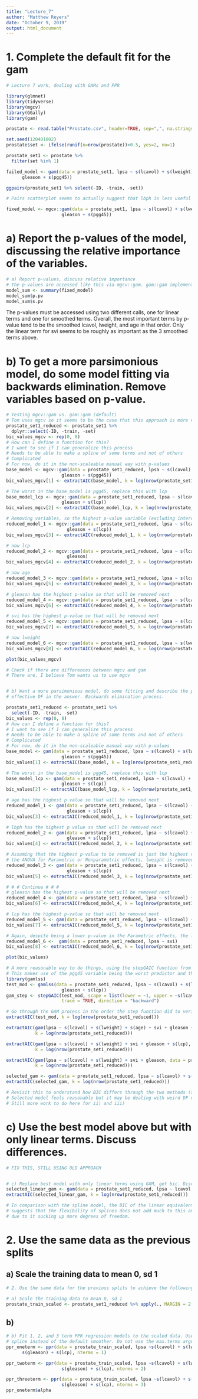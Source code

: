 ```yaml
---
title: "Lecture_7"
author: "Matthew Reyers"
date: "October 9, 2019"
output: html_document
---
```


# 1. Complete the default fit for the gam

```r
# Lecture 7 work, dealing with GAMs and PPR

library(glmnet)
library(tidyverse)
library(mgcv)
library(GGally)
library(gam)

prostate <- read.table("Prostate.csv", header=TRUE, sep=",", na.strings=" ")

set.seed(120401002)
prostate$set <- ifelse(runif(n=nrow(prostate))>0.5, yes=2, no=1)

prostate_set1 <- prostate %>%
  filter(set %in% 1)

failed_model <- gam(data = prostate_set1, lpsa ~ s(lcavol) + s(lweight) + s(age) + s(lbph) + svi + s(lcp) +
      gleason + s(pgg45))

ggpairs(prostate_set1 %>% select(-ID, -train, -set))

# Pairs scatterplot seems to actually suggest that lbph is less useful than lcp, but I will remove lcp for now

fixed_model <- mgcv::gam(data = prostate_set1, lpsa ~ s(lcavol) + s(lweight) + s(age) + s(lbph) + svi +
                     gleason + s(pgg45))


```

# a) Report the p-values of the model, discussing the relative importance of the variables.

```r

# a) Report p-values, discuss relative importance
# The p-values are accessed like this via mgcv::gam. gam::gam implementations do this differently
model_sum <- summary(fixed_model)
model_sum$p.pv
model_sum$s.pv

```

The p-values must be accessed using two different calls, one for linear terms and one for smoothed terms. Overall, the most important terms by p-value tend to be the smoothed lcavol, lweight, and age in that order. Only the linear term for svi seems to be roughly as important as the 3 smoothed terms above.

# b) To get a more parsimonious model, do some model fitting via backwards elimination. Remove variables based on p-value.
```r
# Testing mgcv::gam vs. gam::gam (default)
# Tom uses mgcv so it seems to be the case that this approach is more valid
prostate_set1_reduced <- prostate_set1 %>%
  dplyr::select(-ID, -train, -set)
bic_values_mgcv <- rep(0, 8)
# How can I define a function for this?
# I want to see if I can generalize this process
# Needs to be able to make a spline of some terms and not of others
# Complicated
# For now, do it in the non-scaleable manual way with p-values
base_model <- mgcv::gam(data = prostate_set1_reduced, lpsa ~ s(lcavol) + s(lweight) + s(age) + s(lbph) + svi +
                     gleason + s(pgg45))
bic_values_mgcv[1] <- extractAIC(base_model, k = log(nrow(prostate_set1_reduced)))[2]

# The worst in the base_model is pgg45, replace this with lcp
base_model_lcp <- mgcv::gam(data = prostate_set1_reduced, lpsa ~ s(lcavol) + s(lweight) + s(age) + s(lbph) + svi +
                     gleason + s(lcp))
bic_values_mgcv[2] <- extractAIC(base_model_lcp, k = log(nrow(prostate_set1_reduced)))[2]

# Removing variables, so the highest p-value variable (excluding intercept) is lbph
reduced_model_1 <- mgcv::gam(data = prostate_set1_reduced, lpsa ~ s(lcavol) + s(lweight) + s(age) + svi + 
                       gleason + s(lcp))
bic_values_mgcv[3] <- extractAIC(reduced_model_1, k = log(nrow(prostate_set1_reduced)))[2]

# now lcp
reduced_model_2 <- mgcv::gam(data = prostate_set1_reduced, lpsa ~ s(lcavol) + s(lweight) + s(age) + svi + 
                       gleason)
bic_values_mgcv[4] <- extractAIC(reduced_model_2, k = log(nrow(prostate_set1_reduced)))[2]

# now age
reduced_model_3 <- mgcv::gam(data = prostate_set1_reduced, lpsa ~ s(lcavol) + s(lweight) + svi + gleason)
bic_values_mgcv[5] <- extractAIC(reduced_model_3, k = log(nrow(prostate_set1_reduced)))[2]

# gleason has the highest p-value so that will be removed next
reduced_model_4 <- mgcv::gam(data = prostate_set1_reduced, lpsa ~ s(lcavol) + svi + s(lweight))
bic_values_mgcv[6] <- extractAIC(reduced_model_4, k = log(nrow(prostate_set1_reduced)))[2]

# svi has the highest p-value so that will be removed next
reduced_model_5 <- mgcv::gam(data = prostate_set1_reduced, lpsa ~ s(lcavol) + s(lweight))
bic_values_mgcv[7] <- extractAIC(reduced_model_5, k = log(nrow(prostate_set1_reduced)))[2]

# now lweight
reduced_model_6 <- mgcv::gam(data = prostate_set1_reduced, lpsa ~ s(lweight))
bic_values_mgcv[8] <- extractAIC(reduced_model_6, k = log(nrow(prostate_set1_reduced)))[2]

plot(bic_values_mgcv)


```

```r
# Check if there are differences between mgcv and gam
# There are, I believe Tom wants us to use mgcv


# b) Want a more parsimonious model, do some fitting and describe the path through the models. Use BIC and
# effective DF in the answer. Backwards elimination process. 

prostate_set1_reduced <- prostate_set1 %>%
  select(-ID, -train, -set)
bic_values <- rep(0, 8)
# How can I define a function for this?
# I want to see if I can generalize this process
# Needs to be able to make a spline of some terms and not of others
# Complicated
# For now, do it in the non-scaleable manual way with p-values
base_model <- gam(data = prostate_set1_reduced, lpsa ~ s(lcavol) + s(lweight) + s(age) + s(lbph) + svi +
                     gleason + s(pgg45))
bic_values[1] <- extractAIC(base_model, k = log(nrow(prostate_set1_reduced)))[2]

# The worst in the base_model is pgg45, replace this with lcp
base_model_lcp <- gam(data = prostate_set1_reduced, lpsa ~ s(lcavol) + s(lweight) + s(age) + s(lbph) + svi +
                     gleason + s(lcp))
bic_values[2] <- extractAIC(base_model_lcp, k = log(nrow(prostate_set1_reduced)))[2]

# age has the highest p value so that will be removed next
reduced_model_1 <- gam(data = prostate_set1_reduced, lpsa ~ s(lcavol) + s(lweight) + s(lbph) + svi + 
                       gleason + s(lcp))
bic_values[3] <- extractAIC(reduced_model_1, k = log(nrow(prostate_set1_reduced)))[2]

# lbph has the highest p value so that will be removed next
reduced_model_2 <- gam(data = prostate_set1_reduced, lpsa ~ s(lcavol) + s(lweight) + svi + 
                       gleason + s(lcp))
bic_values[4] <- extractAIC(reduced_model_2, k = log(nrow(prostate_set1_reduced)))[2]

# Assuming that the highest p-value to be removed is just the highest value that occurs in either
# the ANOVA for Parametric or Nonparametric effects, lweight is removed next
reduced_model_3 <- gam(data = prostate_set1_reduced, lpsa ~ s(lcavol) + svi +
                       gleason + s(lcp))
bic_values[5] <- extractAIC(reduced_model_3, k = log(nrow(prostate_set1_reduced)))[2]

# # # Continue # # #
# gleason has the highest p-value so that will be removed next
reduced_model_4 <- gam(data = prostate_set1_reduced, lpsa ~ s(lcavol) + svi + s(lcp))
bic_values[6] <- extractAIC(reduced_model_4, k = log(nrow(prostate_set1_reduced)))[2]

# lcp has the highest p-value so that will be removed next
reduced_model_5 <- gam(data = prostate_set1_reduced, lpsa ~ s(lcavol) + svi)
bic_values[7] <- extractAIC(reduced_model_5, k = log(nrow(prostate_set1_reduced)))[2]

# Again, despite being a lower p-value in the Parametric effects, the largest p-value is lcavol when considered as a Nonparametric effect so it will be removed next
reduced_model_6 <-  gam(data = prostate_set1_reduced, lpsa ~ svi)
bic_values[8] <- extractAIC(reduced_model_6, k = log(nrow(prostate_set1_reduced)))[2]

plot(bic_values)

# A more reasonable way to do things, using the stepGAIC function from gamlss
# This makes use of the pgg45 variable being the worst predictor and therefore being removed for lcp
library(gamlss)
test_mod <- gamlss(data = prostate_set1_reduced, lpsa ~ s(lcavol) + s(lweight) + s(age) + s(lbph) + svi +
                     gleason + s(lcp))
gam_step <- stepGAIC(test_mod, scape = list(lower = ~1, upper = ~s(lcavol) + s(lweight) + s(age) + s(lbph) + svi + gleason + s(lcp)), k = log(nrow(prostate_set1_reduced)),
                     trace = TRUE, direction = "backward")

# Go through the GAM process in the order the step function did to verify
extractAIC(test_mod, k = log(nrow(prostate_set1_reduced)))

extractAIC(gam(lpsa ~ s(lcavol) + s(lweight) + s(age) + svi + gleason + s(lcp), data = prostate_set1_reduced),
           k = log(nrow(prostate_set1_reduced)))

extractAIC(gam(lpsa ~ s(lcavol) + s(lweight) + svi + gleason + s(lcp), data = prostate_set1_reduced),
           k = log(nrow(prostate_set1_reduced)))

extractAIC(gam(lpsa ~ s(lcavol) + s(lweight) + svi + gleason, data = prostate_set1_reduced),
           k = log(nrow(prostate_set1_reduced)))

selected_gam <- gam(data = prostate_set1_reduced, lpsa ~ s(lcavol) + s(lweight) + svi)
extractAIC(selected_gam, k = log(nrow(prostate_set1_reduced)))

# Revisit this to understand how BIC differs through the two methods (stepGAIC vs. extractAIC)
# Selected model feels reasonable but it may be dealing with weird DF values
# Still more work to do here for ii) and iii)

```

# c) Use the best model above but with only linear terms. Discuss differences.

```r
# FIX THIS, STILL USING OLD APPROACH


# c) Replace best model with only linear terms using GAM, get bic. Discuss
selected_linear_gam <- gam(data = prostate_set1_reduced, lpsa ~ lcavol + lweight + svi)
extractAIC(selected_linear_gam, k = log(nrow(prostate_set1_reduced)))

# In comparison with the spline model, the BIC of the linear equivalent is actually an improvement. This
# suggests that the flexibility of splines does not add much to this analysis and actually hinders testing
# due to it sucking up more degrees of freedom.

```

# 2. Use the same data as the previous splits
## a) Scale the training data to mean 0, sd 1

```r
# 2. Use the same data for the previous splits to achieve the following

# a) Scale the training data to mean 0, sd 1
prostate_train_scaled <- prostate_set1_reduced %>% apply(., MARGIN = 2, scale) %>% as.data.frame()

```

## b)

```r
# b) Fit 1, 2, and 3 term PPR regression models to the scaled data. Use a smoothing
# spline instead of the default smoother. Do not use the max.terms argument
ppr_oneterm <- ppr(data = prostate_train_scaled, lpsa ~s(lcavol) + s(lweight) + s(age) + s(lbph) + s(svi) +
      s(gleason) + s(lcp), nterms = 1)

ppr_twoterm <- ppr(data = prostate_train_scaled, lpsa ~s(lcavol) + s(lweight) + s(age) + s(lbph) + s(svi) +
                     s(gleason) + s(lcp), nterms = 2)

ppr_threeterm <- ppr(data = prostate_train_scaled, lpsa ~s(lcavol) + s(lweight) + s(age) + s(lbph) + s(svi) +
                     s(gleason) + s(lcp), nterms = 3)
ppr_oneterm$alpha
```

